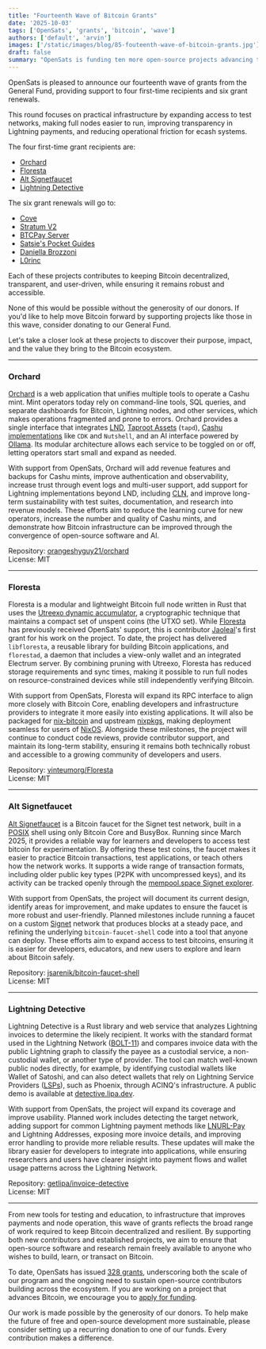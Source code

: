 ```yaml
---
title: "Fourteenth Wave of Bitcoin Grants"
date: '2025-10-03'
tags: ['OpenSats', 'grants', 'bitcoin', 'wave']
authors: ['default', 'arvin']
images: ['/static/images/blog/85-fouteenth-wave-of-bitcoin-grants.jpg']
draft: false
summary: "OpenSats is funding ten more open-source projects advancing the Bitcoin ecosystem."
---
```


OpenSats is pleased to announce our fourteenth wave of grants from the General
Fund, providing support to four first-time recipients and six grant renewals.

This round focuses on practical infrastructure by expanding access to test
networks, making full nodes easier to run, improving transparency in Lightning
payments, and reducing operational friction for ecash systems.

The four first-time grant recipients are:

- [Orchard](#orchard)
- [Floresta](#floresta)
- [Alt Signetfaucet](#alt-signetfaucet)
- [Lightning Detective](#lightning-detective)

The six grant renewals will go to:

- [Cove][cove]
- [Stratum V2][stratum-v2]
- [BTCPay Server][btcpay-server]
- [Satsie's Pocket Guides][satsies]
- [Daniella Brozzoni][brozzoni]
- [L0rinc][l0rinc]

[cove]: /blog/bitcoin-grants-july-2024#cove
[stratum-v2]: /blog/bitcoin-and-nostr-grants-august-2023#stratum-v2-testing--benchmarking-tool
[btcpay-server]: /blog/bitcoin-grants-july-2023#btcpay-server
[satsies]: /blog/second-wave-of-education-grants#satsies-pocket-guides
[brozzoni]: /blog/more-for-core#danielabrozzoni
[l0rinc]: /blog/more-for-core#l0rinc

Each of these projects contributes to keeping Bitcoin decentralized,
transparent, and user-driven, while ensuring it remains robust and accessible.

None of this would be possible without the generosity of our donors. If you'd
like to help move Bitcoin forward by supporting projects like those in this
wave, consider donating to our General Fund.

<center>
    <DonateToGeneralFundButton/>
</center>

Let's take a closer look at these projects to discover their purpose, impact,
and the value they bring to the Bitcoin ecosystem.

---

### Orchard

[Orchard][orchard] is a web application that unifies multiple tools to operate a
Cashu mint. Mint operators today rely on command-line tools, SQL queries, and
separate dashboards for Bitcoin, Lightning nodes, and other services, which
makes operations fragmented and prone to errors. Orchard provides a single
interface that integrates [LND][lnd], [Taproot Assets][taproot-assets] (`tapd`),
[Cashu implementations][cashu] like `CDK` and `Nutshell`, and an AI interface
powered by [Ollama][ollama]. Its modular architecture allows each service to be
toggled on or off, letting operators start small and expand as needed.

With support from OpenSats, Orchard will add revenue features and backups for
Cashu mints, improve authentication and observability, increase trust through
event logs and multi-user support, add support for Lightning implementations
beyond LND, including [CLN][cln], and improve long-term sustainability with test
suites, documentation, and research into revenue models. These efforts aim to
reduce the learning curve for new operators, increase the number and quality of
Cashu mints, and demonstrate how Bitcoin infrastructure can be improved through
the convergence of open-source software and AI.

Repository: [orangeshyguy21/orchard](https://github.com/orangeshyguy21/orchard)  
License: MIT

[orchard]: https://orchard.space/
[lnd]: https://github.com/lightningnetwork/lnd?tab=readme-ov-file#lightning-network-daemon
[taproot-assets]: https://docs.lightning.engineering/the-lightning-network/taproot-assets
[cashu]: https://docs.cashu.space/mints
[ollama]: https://docs.ollama.com/
[cln]: https://github.com/ElementsProject/lightning?tab=readme-ov-file#readme

---

### Floresta

Floresta is a modular and lightweight Bitcoin full node written in Rust that
uses the [Utreexo dynamic accumulator][utreexo], a cryptographic technique that
maintains a compact set of unspent coins (the UTXO set). While
[Floresta][floresta] has previously received OpenSats' support, this is
contributor [Jaoleal][jaoleal]'s first grant for his work on the project. To
date, the project has delivered `libfloresta`, a reusable library for building
Bitcoin applications, and `florestad`, a daemon that includes a view-only wallet
and an integrated Electrum server. By combining pruning with Utreexo, Floresta
has reduced storage requirements and sync times, making it possible to run full
nodes on resource-constrained devices while still independently verifying
Bitcoin.

With support from OpenSats, Floresta will expand its RPC interface to align more
closely with Bitcoin Core, enabling developers and infrastructure providers to
integrate it more easily into existing applications. It will also be packaged
for [nix-bitcoin][nix-bitcoin] and upstream [nixpkgs][nixpkgs], making
deployment seamless for users of [NixOS][nixos]. Alongside these milestones, the
project will continue to conduct code reviews, provide contributor support, and
maintain its long-term stability, ensuring it remains both technically robust
and accessible to a growing community of developers and users.

Repository: [vinteumorg/Floresta](https://github.com/vinteumorg/Floresta)  
License: MIT

[utreexo]: https://eprint.iacr.org/2019/611
[floresta]: /blog/bitcoin-grants-september-2024-7th-wave#floresta
[jaoleal]: https://github.com/jaoleal/
[nix-bitcoin]: https://nixbitcoin.org/
[nixpkgs]: https://github.com/NixOS/nixpkgs
[nixos]: https://nixos.org/

---

### Alt Signetfaucet

[Alt Signetfaucet][alt-signetfaucet] is a Bitcoin faucet for the Signet test
network, built in a [POSIX][posix] shell using only Bitcoin Core and BusyBox.
Running since March 2025, it provides a reliable way for learners and developers
to access test bitcoin for experimentation. By offering these test coins, the
faucet makes it easier to practice Bitcoin transactions, test applications, or
teach others how the network works. It supports a wide range of transaction
formats, including older public key types (P2PK with uncompressed keys), and its
activity can be tracked openly through the [mempool.space Signet
explorer][mempool-explorer].

With support from OpenSats, the project will document its current design,
identify areas for improvement, and make updates to ensure the faucet is more
robust and user-friendly. Planned milestones include running a faucet on a
custom [Signet][signet] network that produces blocks at a steady pace, and
refining the underlying `bitcoin-faucet-shell` code into a tool that anyone can
deploy. These efforts aim to expand access to test bitcoins, ensuring it is
easier for developers, educators, and new users to explore and learn about
Bitcoin safely.

Repository: [jsarenik/bitcoin-faucet-shell][faucet-repo]  
License: MIT

[alt-signetfaucet]: https://signet257.bublina.eu.org/about.html
[posix]: https://standards.ieee.org/ieee/1003.1/7700/
[mempool-explorer]: https://mempool.space/signet
[signet]: https://bitcoinops.org/en/topics/signet/
[faucet-repo]: https://github.com/jsarenik/bitcoin-faucet-shell

---

### Lightning Detective

Lightning Detective is a Rust library and web service that analyzes Lightning
invoices to determine the likely recipient. It works with the standard format
used in the Lightning Network ([BOLT-11][bolt-11]) and compares invoice data
with the public Lightning graph to classify the payee as a custodial service, a
non-custodial wallet, or another type of provider. The tool can match well-known
public nodes directly, for example, by identifying custodial wallets like Wallet
of Satoshi, and can also detect wallets that rely on Lightning Service Providers
([LSPs][lsps]), such as Phoenix, through ACINQ's infrastructure. A public demo
is available at [detective.lipa.dev][detective].

With support from OpenSats, the project will expand its coverage and improve
usability. Planned work includes detecting the target network, adding support
for common Lightning payment methods like [LNURL-Pay][lnurl-pay] and Lightning
Addresses, exposing more invoice details, and improving error handling to
provide more reliable results. These updates will make the library easier for
developers to integrate into applications, while ensuring researchers and users
have clearer insight into payment flows and wallet usage patterns across the
Lightning Network.

Repository: [getlipa/invoice-detective][repo]  
License: MIT

[bolt-11]: https://github.com/lightning/bolts/blob/master/11-payment-encoding.md
[lsps]: https://docs.lightning.engineering/the-lightning-network/liquidity/lightning-service-provider
[detective]: https://detective.lipa.dev/
[lnurl-pay]: https://github.com/lnurl/luds/blob/luds/06.md
[repo]: https://github.com/getlipa/invoice-detective

---

From new tools for testing and education, to infrastructure that improves
payments and node operation, this wave of grants reflects the broad range of
work required to keep Bitcoin decentralized and resilient. By supporting both
new contributors and established projects, we aim to ensure that open-source
software and research remain freely available to anyone who wishes to build,
learn, or transact on Bitcoin.

To date, OpenSats has issued [328 grants](/transparency), underscoring both the
scale of our program and the ongoing need to sustain open-source contributors
building across the ecosystem. If you are working on a project that advances
Bitcoin, we encourage you to [apply for funding](/apply).

Our work is made possible by the generosity of our donors. To help make the
future of free and open-source development more sustainable, please consider
setting up a recurring donation to one of our funds. Every contribution makes a
difference.

<center>
    <DonateRecurringButton/>
</center>

